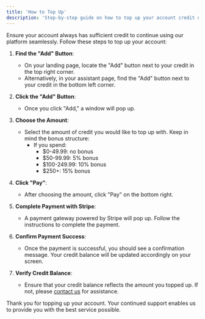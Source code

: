 ```yaml
---
title: 'How to Top Up'
description: 'Step-by-step guide on how to top up your account credit on our platform'
---
```


Ensure your account always has sufficient credit to continue using our platform seamlessly. Follow these steps to top up your account:

1. **Find the "Add" Button**:
   - On your landing page, locate the "Add" button next to your credit in the top right corner.
   - Alternatively, in your assistant page, find the "Add" button next to your credit in the bottom left corner.

2. **Click the "Add" Button**:
   - Once you click "Add," a window will pop up.

3. **Choose the Amount**:
   - Select the amount of credit you would like to top up with. Keep in mind the bonus structure:
     - If you spend:
       - $0-49.99: no bonus
       - $50-99.99: 5% bonus
       - $100-249.99: 10% bonus
       - $250+: 15% bonus

4. **Click "Pay"**:
   - After choosing the amount, click "Pay" on the bottom right.

5. **Complete Payment with Stripe**:
   - A payment gateway powered by Stripe will pop up. Follow the instructions to complete the payment.

6. **Confirm Payment Success**:
   - Once the payment is successful, you should see a confirmation message. Your credit balance will be updated accordingly on your screen.

7. **Verify Credit Balance**:
   - Ensure that your credit balance reflects the amount you topped up. If not, please [contact us](/troubleshoot/report) for assistance.

Thank you for topping up your account. Your continued support enables us to provide you with the best service possible.

